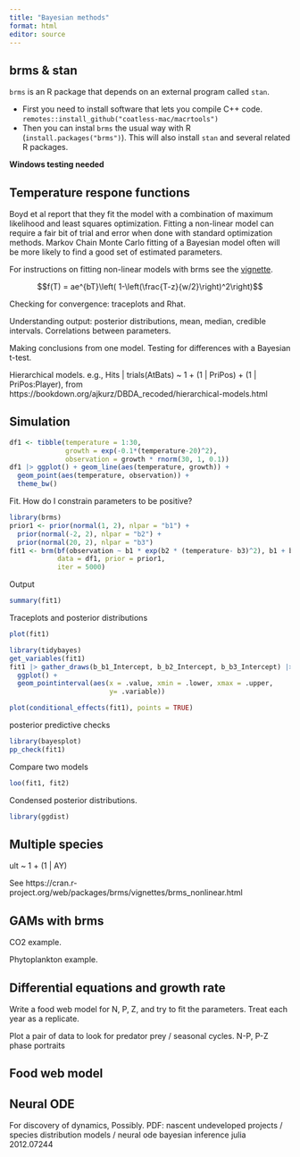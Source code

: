 ```yaml
---
title: "Bayesian methods"
format: html
editor: source
---
```


## brms & stan

`brms` is an R package that depends on an external program called `stan`. 

* First you need to install software that lets you compile C++ code. `remotes::install_github("coatless-mac/macrtools")`
* Then you can instal `brms` the usual way with R (`install.packages("brms")`). This will also install `stan` and several related R packages.

**Windows testing needed**

## Temperature respone functions

Boyd et al report that they fit the model with a combination of maximum likelihood and least squares optimization. Fitting a non-linear model can require a fair bit of trial and error when done with standard optimization methods. Markov Chain Monte Carlo fitting of a Bayesian model often will be more likely to find a good set of estimated parameters.

For instructions on fitting non-linear models with brms see the [vignette](https://cran.rstudio.com/web/packages/brms/vignettes/brms_nonlinear.html).

$$f(T) = ae^{bT}\left( 1-\left(\frac{T-z}{w/2}\right)^2\right)$$


Checking for convergence: traceplots and Rhat.

Understanding output: posterior distributions, mean, median, credible intervals. Correlations between parameters.

Making conclusions from one model. Testing for differences with a Bayesian t-test.

Hierarchical models.
e.g.,    Hits  | trials(AtBats) ~ 1 + (1 | PriPos) + (1 | PriPos:Player),
from https://bookdown.org/ajkurz/DBDA_recoded/hierarchical-models.html




## Simulation

```r
df1 <- tibble(temperature = 1:30,
              growth = exp(-0.1*(temperature-20)^2),
              observation = growth * rnorm(30, 1, 0.1))
df1 |> ggplot() + geom_line(aes(temperature, growth)) + 
  geom_point(aes(temperature, observation)) + 
  theme_bw()
```

Fit. How do I constrain parameters to be positive?

```r
library(brms)
prior1 <- prior(normal(1, 2), nlpar = "b1") +
  prior(normal(-2, 2), nlpar = "b2") + 
  prior(normal(20, 2), nlpar = "b3") 
fit1 <- brm(bf(observation ~ b1 * exp(b2 * (temperature- b3)^2), b1 + b2 + b3 ~ 1, nl = TRUE),
            data = df1, prior = prior1,
            iter = 5000)
```

Output

```r
summary(fit1)
```

Traceplots and posterior distributions

```r
plot(fit1)
```

```r
library(tidybayes)
get_variables(fit1)
fit1 |> gather_draws(b_b1_Intercept, b_b2_Intercept, b_b3_Intercept) |> median_qi() |>
  ggplot() +
  geom_pointinterval(aes(x = .value, xmin = .lower, xmax = .upper,
                         y= .variable))
```

```r
plot(conditional_effects(fit1), points = TRUE)
```

posterior predictive checks

```r
library(bayesplot)
pp_check(fit1)
```

Compare two models

```r
loo(fit1, fit2)
```


Condensed posterior distributions.

```r
library(ggdist)

```


## Multiple species

 ult ~ 1 + (1 | AY)
 
 See https://cran.r-project.org/web/packages/brms/vignettes/brms_nonlinear.html
 

## GAMs with brms

CO2 example.

Phytoplankton example.


## Differential equations and growth rate

Write a food web model for N, P, Z, and try to fit the parameters. Treat each year as a replicate.

Plot a pair of data to look for predator prey / seasonal cycles.
N-P, P-Z phase portraits


## Food web model


## Neural ODE

For discovery of dynamics, Possibly. 
PDF: nascent undeveloped projects / species distribution models / neural ode bayesian inference julia 2012.07244

